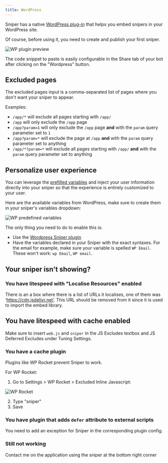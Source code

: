 ```yaml
---
title: WordPress
---
```


Sniper has a native [WordPress plug-in](https://wordpress.org/plugins/sniper/) that helps you embed snipers in your WordPress site.

Of course, before using it, you need to create and publish your first sniper.

<Frame>
  <img src="/images/embeddings/wordpress-preview.png" alt="WP plugin preview" />
</Frame>

The code snippet to paste is easily configurable in the Share tab of your bot after clicking on the "Wordpress" button.

## Excluded pages

The excluded pages input is a comma-separated list of pages where you don't want your sniper to appear.

Examples:

- `/app/*` will exclude all pages starting with `/app/`
- `/app` will only exclude the `/app` page
- `/app?param=1` will only exclude the `/app` page **and** with the `param` query parameter set to `1`
- `/app?param=*` will exclude the page at `/app` **and** with the `param` query parameter set to anything
- `/app/*?param=*` will exclude all pages starting with `/app/` **and** with the `param` query parameter set to anything

## Personalize user experience

You can leverage the [prefilled variables](../../editor/variables#prefilled-variables) and inject your user information directly into your sniper so that the experience is entirely customized to your user.

Here are the available variables from WordPress, make sure to create them in your sniper's variables dropdown:

<Frame style={{ maxWidth: '400px' }}>
  <img
    src="/images/embeddings/wp-variables.png"
    alt="WP predefined variables"
  />
</Frame>

The only thing you need to do to enable this is:

- Use the [Wordpress Sniper plugin](https://wordpress.com/plugins/sniper)
- Have the variables declared in your Sniper with the exact syntaxes. For the email for example, make sure your variable is spelled `WP Email`. These won't work: `wp Email`, `WP email`.

## Your sniper isn't showing?

### You have litespeed with "Localise Resources" enabled

There is an a box where there is a list of URLs it localises, one of them was ‘https://cdn.jsdelivr.net’. This URL should be removed from it since it is used to import the embed library.

## You have litespeed with cache enabled

Make sure to insert `web.js` and `sniper` in the JS Excludes textbox and JS Deferred Excludes under Tuning Settings.

### You have a cache plugin

Plugins like WP Rocket prevent Sniper to work.

For WP Rocket:

1. Go to Settings > WP Rocket > Excluded Inline Javascript:

<Frame>
  <img src="/images/embeddings/wp-rocket.png" alt="WP Rocket" />
</Frame>

2. Type "sniper"
3. Save

### You have plugin that adds `defer` attribute to external scripts

You need to add an exception for Sniper in the corresponding plugin config.

### Still not working

Contact me on the application using the sniper at the bottom right corner
